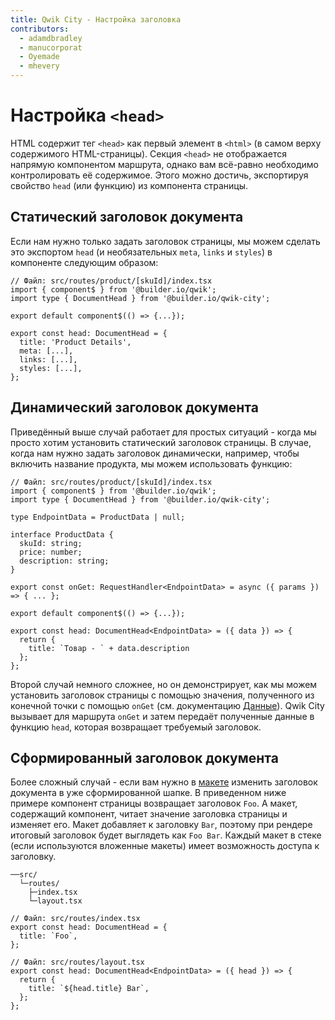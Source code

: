 ```yaml
---
title: Qwik City - Настройка заголовка
contributors:
  - adamdbradley
  - manucorporat
  - Oyemade
  - mhevery
---
```


# Настройка `<head>`

HTML содержит тег `<head>` как первый элемент в `<html>` (в самом верху содержимого HTML-страницы). Секция `<head>` не отображается напрямую компонентом маршрута, однако вам всё-равно необходимо контролировать её содержимое. Этого можно достичь, экспортируя свойство `head` (или функцию) из компонента страницы.

## Статический заголовок документа

Если нам нужно только задать заголовок страницы, мы можем сделать это экспортом `head` (и необязательных `meta`, `links` и `styles`) в компоненте следующим образом:

```tsx
// Файл: src/routes/product/[skuId]/index.tsx
import { component$ } from '@builder.io/qwik';
import type { DocumentHead } from '@builder.io/qwik-city';

export default component$(() => {...});

export const head: DocumentHead = {
  title: 'Product Details',
  meta: [...],
  links: [...],
  styles: [...],
};
```

## Динамический заголовок документа

Приведённый выше случай работает для простых ситуаций - когда мы просто хотим установить статический заголовок страницы. В случае, когда нам нужно задать заголовок динамически, например, чтобы включить название продукта, мы можем использовать функцию:

```tsx
// Файл: src/routes/product/[skuId]/index.tsx
import { component$ } from '@builder.io/qwik';
import type { DocumentHead } from '@builder.io/qwik-city';

type EndpointData = ProductData | null;

interface ProductData {
  skuId: string;
  price: number;
  description: string;
}

export const onGet: RequestHandler<EndpointData> = async ({ params }) => { ... };

export default component$(() => {...});

export const head: DocumentHead<EndpointData> = ({ data }) => {
  return {
    title: `Товар - ` + data.description
  };
};
```

Второй случай немного сложнее, но он демонстрирует, как мы можем установить заголовок страницы с помощью значения, полученного из конечной точки с помощью `onGet` (см. документацию [Данные](../../data/overview/index.mdx)). Qwik City вызывает для маршрута `onGet` и затем передаёт полученные данные в функцию `head`, которая возвращает требуемый заголовок.

## Сформированный заголовок документа

Более сложный случай - если вам нужно в [макете](../../layout/overview/index.mdx) изменить заголовок документа в уже сформированной шапке. В приведенном ниже примере компонент страницы возвращает заголовок `Foo`. А макет, содержащий компонент, читает значение заголовка страницы и изменяет его. Макет добавляет к заголовку `Bar`, поэтому при рендере итоговый заголовок будет выглядеть как `Foo Bar`. Каждый макет в стеке (если используются вложенные макеты) имеет возможность доступа к заголовку.

```
──src/
  └─routes/
    ├─index.tsx
    └─layout.tsx
```

```tsx
// Файл: src/routes/index.tsx
export const head: DocumentHead = {
  title: `Foo`,
};
```

```tsx
// Файл: src/routes/layout.tsx
export const head: DocumentHead<EndpointData> = ({ head }) => {
  return {
    title: `${head.title} Bar`,
  };
};
```
